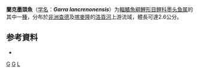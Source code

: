{{Speciesbox 
| genus = Garra
| species = lancrenonensis
| authority = [[Blache|Blache]] & [[Miton|Miton]], 1960
| status = DD
| status_system = IUCN3.1
}}
'''蘭克墨頭魚'''（[[学名|学名]]：'''''Garra lancrenonensis'''''）为[[輻鰭魚綱|輻鰭魚綱]][[鯉形目|鯉形目]][[鲤科|鲤科]][[墨头鱼属|墨头鱼属]]的其中一[[種|種]]，分布於[[非洲|非洲]][[查德|查德]]及[[喀麥隆|喀麥隆]]的[[洛貢河|洛貢河]]上游流域，體長可達2.6公分。

== 参考資料 ==
*{{FishBase_species|genus=Garra|species=lancrenonensis|year=2011|month=12}}

{{Taxonbar}}

[[Category:1960年描述的鱼类|G]]
[[Category:IUCN红色名录数据缺乏物种|G]]
[[Category:墨头鱼属|L]]